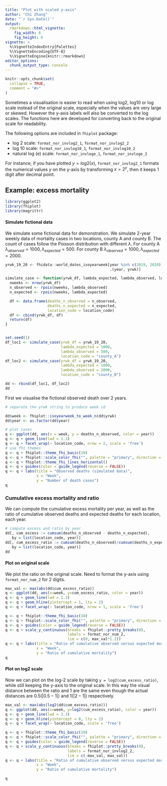 ```yaml
---
title: "Plot with scaled y-axis"
author: "Chi Zhang"
date: "`r Sys.Date()`"
output:
  rmarkdown::html_vignette:
    fig_width: 6
    fig_height: 6
vignette: >
  %\VignetteIndexEntry{Palettes}
  %\VignetteEncoding{UTF-8}
  %\VignetteEngine{knitr::rmarkdown}
editor_options: 
  chunk_output_type: console
---
```


```r
knitr::opts_chunk$set(
  collapse = TRUE,
  comment = "#>"
)
```


Sometimes a visualisation is easier to read when using log2, log10 or log scale instead of the original scale, especially when the values are very large or skewed. However the y-axis labels will also be converted to the log scales. The functions here are developed for converting back to the original scale for readability. 

The following options are included in `fhiplot` package: 

- log 2 scale: `format_nor_invlog2_1`, `format_nor_invlog2_2`
- log 10 scale: `format_nor_invlog10_1`, `format_nor_invlog10_2`
- natural log (e) scale: `format_nor_invloge_1`, `format_nor_invloge_2`


For instance, if you have plotted $y = log2(x)$, `format_nor_invlog2_1` formats the numerical values $y$ on the y-axis by transforming $x = 2^y$, then it keeps 1 digit after decimal point.  



## Example: excess mortality 


```r
library(ggplot2)
library(fhiplot)
library(magrittr)
```



#### Simulate fictional data


We simulate some fictional data for demonstration. We simulate 2-year weekly data of mortality cases in two locations, county A and county B. The count of cases follow the Poisson distribution with different $\lambda$. For county A $\lambda_{observed} = 1000, \lambda_{expected} = 500$. For county B $\lambda_{observed} = 1000, \lambda_{expected} = 2000$. 

```r
yrwk_19_20 <- fhidata::world_dates_isoyearweek[year %in% c(2019, 2020),
                                               .(year, yrwk)]

simulate_case <- function(yrwk_df, lambda_expected, lambda_observed, location_code){
  nweeks <- nrow(yrwk_df)
  n_observed <- rpois(nweeks, lambda_observed)
  n_expected <- rpois(nweeks, lambda_expected)

  df <- data.frame(deaths_n_observed = n_observed,
                   deaths_n_expected = n_expected,
                   location_code = location_code)
  df <- cbind(yrwk_df, df)
  return(df)
}


set.seed(1)
df_loc1 <- simulate_case(yrwk_df = yrwk_19_20,
                         lambda_expected = 1000,
                         lambda_observed = 500,
                         location_code = "county_A")
df_loc2 <- simulate_case(yrwk_df = yrwk_19_20,
                         lambda_expected = 1000,
                         lambda_observed = 2000,
                         location_code = "county_B")

dd <- rbind(df_loc1, df_loc2)
dd
```


First we visualise the fictional observed death over 2 years. 

```r
# separate the yrwk string to produce week id

dd$week <- fhiplot::isoyearweek_to_week_n(dd$yrwk)
dd$year <- as.factor(dd$year)

# plot cases
q <- ggplot(dd, aes(x = week, y = deaths_n_observed, color = year))
q <- q + geom_line(lwd = 1.3)
q <- q + facet_wrap(~ location_code, nrow = 2, scale = 'free')
# use fhi themes
q <- q + fhiplot::theme_fhi_basic(10)
q <- q + fhiplot::scale_color_fhi("", palette = "primary", direction = -1)
q <- q + fhiplot::theme_fhi_lines_horizontal()
q <- q + guides(color = guide_legend(reverse = FALSE))
q <- q + labs(title = "Observed deaths (simulated data)", 
              x = "Week",
              y = "Number of death cases")
q
```



### Cumulative excess mortality and ratio

We can compute the cumulative excess mortality per year, as well as the ratio of cumulative observed deaths and expected deaths for each location, each year. 

```r
# compute excess and ratio by year
dd[, cum_excess := cumsum(deaths_n_observed - deaths_n_expected),
   by = list(location_code, year)]
dd[, cum_excess_ratio := cumsum(deaths_n_observed)/cumsum(deaths_n_expected),
   by = list(location_code, year)]
dd
```


#### Plot on original scale

We plot the ratio on the original scale. Need to format the y-axis using `format_nor_num_2` for 2 digits.

```r
max_val <- max(abs(dd$cum_excess_ratio))
q <- ggplot(dd, aes(x=week, y=cum_excess_ratio, color = year))
q <- q + geom_line(lwd = 1.3)
q <- q + geom_hline(yintercept = 1, lty = 2)
q <- q + facet_wrap(~ location_code, nrow = 1, scale = 'free')

q <- q + fhiplot::theme_fhi_basic(10)
q <- q + fhiplot::scale_color_fhi("", palette = "primary", direction = -1)
q <- q + guides(color = guide_legend(reverse = FALSE))
q <- q + scale_y_continuous(breaks = fhiplot::pretty_breaks(8),
                            labels = format_nor_num_2,
                            lim = c(0, max_val*1.2))
q <- q + labs(title = "Ratio of cumulative observed versus expected mortality (simulated data)", 
              x = "Week",
              y = "Ratio of cumulative mortality")
q
```


#### Plot on log2 scale

Now we can plot on the log-2 scale by taking `y = log2(cum_excess_ratio)`, while still keeping the y-axis to the original scale. In this way the visual distance between the ratio and 1 are the same even though the actual distances are $0.5 (|0.5-1|)$ and $1 (|2-1|)$ respectively. 

```r
max_val <- max(abs(log2(dd$cum_excess_ratio)))
q <- ggplot(dd, aes(x=week, y=log2(cum_excess_ratio), color = year))
q <- q + geom_line(lwd = 1.3)
q <- q + geom_hline(yintercept = 0, lty = 2)
q <- q + facet_wrap(~ location_code, scale = 'free')

q <- q + fhiplot::theme_fhi_basic(10)
q <- q + fhiplot::scale_color_fhi("", palette = "primary", direction = -1)
q <- q + guides(color = guide_legend(reverse = FALSE))
q <- q + scale_y_continuous(breaks = fhiplot::pretty_breaks(9),
                            labels = format_nor_invlog2_2,
                            lim = c(-max_val, max_val))
q <- q + labs(title = "Ratio of cumulative observed versus expected mortality (simulated data)", 
              x = "Week",
              y = "Ratio of cumulative mortality")

q
```


